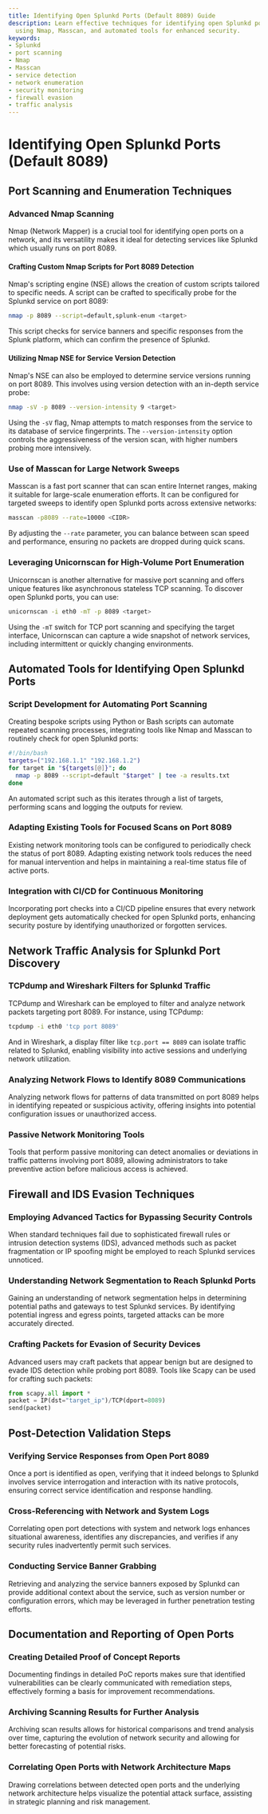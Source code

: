 ```yaml
---
title: Identifying Open Splunkd Ports (Default 8089) Guide
description: Learn effective techniques for identifying open Splunkd ports (8089)
  using Nmap, Masscan, and automated tools for enhanced security.
keywords:
- Splunkd
- port scanning
- Nmap
- Masscan
- service detection
- network enumeration
- security monitoring
- firewall evasion
- traffic analysis
---
```


# Identifying Open Splunkd Ports (Default 8089)

## Port Scanning and Enumeration Techniques

### Advanced Nmap Scanning

Nmap (Network Mapper) is a crucial tool for identifying open ports on a network, and its versatility makes it ideal for detecting services like Splunkd which usually runs on port 8089. 

#### Crafting Custom Nmap Scripts for Port 8089 Detection

Nmap's scripting engine (NSE) allows the creation of custom scripts tailored to specific needs. A script can be crafted to specifically probe for the Splunkd service on port 8089:

```bash
nmap -p 8089 --script=default,splunk-enum <target>
```

This script checks for service banners and specific responses from the Splunk platform, which can confirm the presence of Splunkd.

#### Utilizing Nmap NSE for Service Version Detection

Nmap's NSE can also be employed to determine service versions running on port 8089. This involves using version detection with an in-depth service probe:

```bash
nmap -sV -p 8089 --version-intensity 9 <target>
```

Using the `-sV` flag, Nmap attempts to match responses from the service to its database of service fingerprints. The `--version-intensity` option controls the aggressiveness of the version scan, with higher numbers probing more intensively.

### Use of Masscan for Large Network Sweeps

Masscan is a fast port scanner that can scan entire Internet ranges, making it suitable for large-scale enumeration efforts. It can be configured for targeted sweeps to identify open Splunkd ports across extensive networks:

```bash
masscan -p8089 --rate=10000 <CIDR>
```

By adjusting the `--rate` parameter, you can balance between scan speed and performance, ensuring no packets are dropped during quick scans.

### Leveraging Unicornscan for High-Volume Port Enumeration

Unicornscan is another alternative for massive port scanning and offers unique features like asynchronous stateless TCP scanning. To discover open Splunkd ports, you can use:

```bash
unicornscan -i eth0 -mT -p 8089 <target>
```

Using the `-mT` switch for TCP port scanning and specifying the target interface, Unicornscan can capture a wide snapshot of network services, including intermittent or quickly changing environments.

## Automated Tools for Identifying Open Splunkd Ports

### Script Development for Automating Port Scanning

Creating bespoke scripts using Python or Bash scripts can automate repeated scanning processes, integrating tools like Nmap and Masscan to routinely check for open Splunkd ports:

```bash
#!/bin/bash
targets=("192.168.1.1" "192.168.1.2")
for target in "${targets[@]}"; do
  nmap -p 8089 --script=default "$target" | tee -a results.txt
done
```

An automated script such as this iterates through a list of targets, performing scans and logging the outputs for review.

### Adapting Existing Tools for Focused Scans on Port 8089

Existing network monitoring tools can be configured to periodically check the status of port 8089. Adapting existing network tools reduces the need for manual intervention and helps in maintaining a real-time status file of active ports.

### Integration with CI/CD for Continuous Monitoring

Incorporating port checks into a CI/CD pipeline ensures that every network deployment gets automatically checked for open Splunkd ports, enhancing security posture by identifying unauthorized or forgotten services.

## Network Traffic Analysis for Splunkd Port Discovery

### TCPdump and Wireshark Filters for Splunkd Traffic

TCPdump and Wireshark can be employed to filter and analyze network packets targeting port 8089. For instance, using TCPdump:

```bash
tcpdump -i eth0 'tcp port 8089'
```

And in Wireshark, a display filter like `tcp.port == 8089` can isolate traffic related to Splunkd, enabling visibility into active sessions and underlying network utilization.

### Analyzing Network Flows to Identify 8089 Communications

Analyzing network flows for patterns of data transmitted on port 8089 helps in identifying repeated or suspicious activity, offering insights into potential configuration issues or unauthorized access.

### Passive Network Monitoring Tools

Tools that perform passive monitoring can detect anomalies or deviations in traffic patterns involving port 8089, allowing administrators to take preventive action before malicious access is achieved.

## Firewall and IDS Evasion Techniques

### Employing Advanced Tactics for Bypassing Security Controls

When standard techniques fail due to sophisticated firewall rules or intrusion detection systems (IDS), advanced methods such as packet fragmentation or IP spoofing might be employed to reach Splunkd services unnoticed.

### Understanding Network Segmentation to Reach Splunkd Ports

Gaining an understanding of network segmentation helps in determining potential paths and gateways to test Splunkd services. By identifying potential ingress and egress points, targeted attacks can be more accurately directed.

### Crafting Packets for Evasion of Security Devices

Advanced users may craft packets that appear benign but are designed to evade IDS detection while probing port 8089. Tools like Scapy can be used for crafting such packets:

```python
from scapy.all import *
packet = IP(dst="target_ip")/TCP(dport=8089)
send(packet)
```

## Post-Detection Validation Steps

### Verifying Service Responses from Open Port 8089

Once a port is identified as open, verifying that it indeed belongs to Splunkd involves service interrogation and interaction with its native protocols, ensuring correct service identification and response handling.

### Cross-Referencing with Network and System Logs

Correlating open port detections with system and network logs enhances situational awareness, identifies any discrepancies, and verifies if any security rules inadvertently permit such services.

### Conducting Service Banner Grabbing

Retrieving and analyzing the service banners exposed by Splunkd can provide additional context about the service, such as version number or configuration errors, which may be leveraged in further penetration testing efforts.

## Documentation and Reporting of Open Ports

### Creating Detailed Proof of Concept Reports

Documenting findings in detailed PoC reports makes sure that identified vulnerabilities can be clearly communicated with remediation steps, effectively forming a basis for improvement recommendations.

### Archiving Scanning Results for Further Analysis

Archiving scan results allows for historical comparisons and trend analysis over time, capturing the evolution of network security and allowing for better forecasting of potential risks.

### Correlating Open Ports with Network Architecture Maps

Drawing correlations between detected open ports and the underlying network architecture helps visualize the potential attack surface, assisting in strategic planning and risk management.